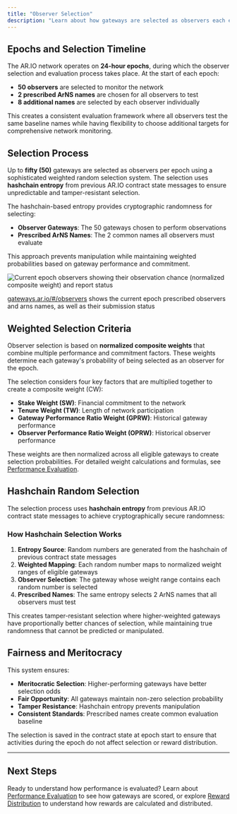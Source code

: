 ```yaml
---
title: "Observer Selection"
description: "Learn about how gateways are selected as observers each epoch and how ArNS names are chosen using weighted random selection and Hashchain entropy"
---
```


## Epochs and Selection Timeline

The AR.IO network operates on **24-hour epochs**, during which the observer selection and evaluation process takes place. At the start of each epoch:

- **50 observers** are selected to monitor the network
- **2 prescribed ArNS names** are chosen for all observers to test
- **8 additional names** are selected by each observer individually

This creates a consistent evaluation framework where all observers test the same baseline names while having flexibility to choose additional targets for comprehensive network monitoring.

## Selection Process

Up to **fifty (50)** gateways are selected as observers per epoch using a sophisticated weighted random selection system. The selection uses **hashchain entropy** from previous AR.IO contract state messages to ensure unpredictable and tamper-resistant selection.

The hashchain-based entropy provides cryptographic randomness for selecting:
- **Observer Gateways**: The 50 gateways chosen to perform observations
- **Prescribed ArNS Names**: The 2 common names all observers must evaluate

This approach prevents manipulation while maintaining weighted probabilities based on gateway performance and commitment.

![Current epoch observers showing their observation chance (normalized composite weight) and report status](/observers.png)

<p style={{textAlign: "center", fontStyle: "italic", width: "80%", margin: "0.5rem auto"}}>
  <a href="https://gateways.ar.io/#/observers" target="_blank" rel="noopener noreferrer">gateways.ar.io/#/observers</a> shows the current epoch prescribed observers and arns names, as well as their submission status
</p>

## Weighted Selection Criteria

Observer selection is based on **normalized composite weights** that combine multiple performance and commitment factors. These weights determine each gateway's probability of being selected as an observer for the epoch.

The selection considers four key factors that are multiplied together to create a composite weight (CW):

- **Stake Weight (SW)**: Financial commitment to the network
- **Tenure Weight (TW)**: Length of network participation  
- **Gateway Performance Ratio Weight (GPRW)**: Historical gateway performance
- **Observer Performance Ratio Weight (OPRW)**: Historical observer performance

These weights are then normalized across all eligible gateways to create selection probabilities. For detailed weight calculations and formulas, see [Performance Evaluation](/learn/oip/performance-evaluation).

## Hashchain Random Selection

The selection process uses **hashchain entropy** from previous AR.IO contract state messages to achieve cryptographically secure randomness:

### How Hashchain Selection Works
1. **Entropy Source**: Random numbers are generated from the hashchain of previous contract state messages
2. **Weighted Mapping**: Each random number maps to normalized weight ranges of eligible gateways
3. **Observer Selection**: The gateway whose weight range contains each random number is selected
4. **Prescribed Names**: The same entropy selects 2 ArNS names that all observers must test

This creates tamper-resistant selection where higher-weighted gateways have proportionally better chances of selection, while maintaining true randomness that cannot be predicted or manipulated.

## Fairness and Meritocracy

This system ensures:
- **Meritocratic Selection**: Higher-performing gateways have better selection odds
- **Fair Opportunity**: All gateways maintain non-zero selection probability
- **Tamper Resistance**: Hashchain entropy prevents manipulation
- **Consistent Standards**: Prescribed names create common evaluation baseline

The selection is saved in the contract state at epoch start to ensure that activities during the epoch do not affect selection or reward distribution.


---

## Next Steps

Ready to understand how performance is evaluated? Learn about [Performance Evaluation](/learn/oip/performance-evaluation) to see how gateways are scored, or explore [Reward Distribution](/learn/oip/reward-distribution) to understand how rewards are calculated and distributed.